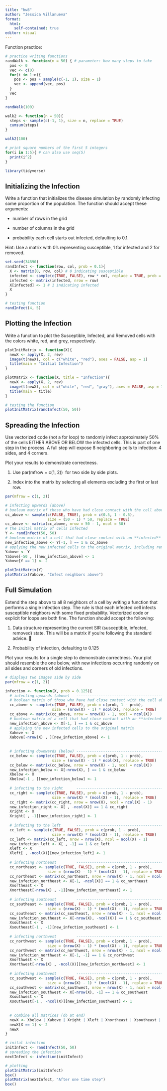 ```yaml
---
title: "hw8"
author: "Jessica Villanueva"
format: 
  html:
    self-contained: true
editor: visual
---
```


Function practice:

```r
# practice writing functions
randWalk <- function(n = 50) { # parameter: how many steps to take
  pos <- 0
  vec <- c(0)
  for(i in 1:n){
    pos <- pos + sample(c(-1, 1), size = 1)
    vec <- append(vec, pos)
  }
  vec
}

randWalk(100)

walk2 <- function(n = 50){
  steps <- sample(c(-1, 1), size = n, replace = TRUE)
  cumsum(steps)
}

walk2(100)

# print square numbers of the first 5 integers
for(i in 1:5){ # can also use seq(5)
  print(i^2)
}
```

```r
library(tidyverse)
```

## Initializing the Infection

Write a function that initializes the disease simulation by randomly infecting some proportion of the population. The function should accept these arguments:

-   number of rows in the grid

-   number of columns in the grid

-   probability each cell starts out infected, defaulting to 0.1.

Hint: Use a matrix with 0's representing susceptible, 1 for infected and 2 for removed.

```r
set.seed(34890)
randInfect <- function(row, col, prob = 0.1){
  X <- matrix(0, row, col) # 0 indicating susceptible
  infected <- sample(c(TRUE, FALSE), row * col, replace = TRUE, prob = c(prob, 1 - prob))
  infected <- matrix(infected, nrow = row)
  X[infected] <- 1 # 1 indicating infected
  X
}

# testing function
randInfect(4, 5) 
```

## Plotting the Infection

Write a function to plot the Susceptible, Infected, and Removed cells with the colors white, red, and grey, respectively.

```r
plotInitMatrix <- function(X){
  newX <- apply(X, 2, rev)
  image(t(newX), col = c("white", "red"), axes = FALSE, asp = 1)
  title(main = "Initial Infection")
}

plotMatrix <- function(X, title = "Infection"){
  newX <- apply(X, 2, rev)
  image(t(newX), col = c("white", "red", "gray"), axes = FALSE, asp = 1)
  title(main = title)
}

# testing the function
plotInitMatrix(randInfect(50, 50))
```

## Spreading the Infection

Use vectorized code (not a for loop) to randomly infect approximately 50% of the cells EITHER ABOVE OR BELOW the infected cells. This is part of one step in the process. A full step will expose 8 neighboring cells to infection: 4 sides, and 4 corners.

Plot your results to demonstrate correctness.

1.  Use par(mfrow = c(1, 2))  for two side by side plots.

2.  Index into the matrix by selecting all elements excluding the first or last row.

```r
par(mfrow = c(1, 2))

# infecting upwards (above)
# boolean matrix of those who have had close contact with the cell above
cc_above <- sample(c(FALSE, TRUE), prob = c(0.5, 1 - 0.5), 
                   size = (50 - 1) * 50, replace = TRUE)
cc_above <- matrix(cc_above, nrow = 50 - 1, ncol = 50)
# the inital matrix of cells infected
Y <- randInfect(50, 50)
# boolean matrix of a cell that had close contact with an **infected** cell
new_infection_above <- Y[-1, ] == 1 & cc_above
# applying the new infected cells to the original matrix, including removed cells
Yabove <- Y
Yabove[-50 , ][new_infection_above] <- 1
Yabove[Y == 1] <- 2

plotInitMatrix(Y)
plotMatrix(Yabove, "Infect neighbors above")
```

## Full Simulation

Extend the step above to all 8 neighbors of a cell by writing a function that performs a single infection step. The rule is that each infected cell infects susceptible neighbors with some fixed probability. Vectorized code or explicit for loops are both fine. The function should accept the following:

1.  Data structure representing the current SIR (susceptible, infected, removed) state. This will be a matrix if you're following the standard advice. 🤔

2.  Probability of infection, defaulting to 0.125

Plot your results for a single step to demonstrate correctness. Your plot should resemble the one below, with new infections occurring randomly on all sides and corners of old infections.

```r
# displays two images side by side
par(mfrow = c(1, 2))

infection <- function(X, prob = 0.125){
  # infecting upwards (above)   -------------------------------------------------------
  # boolean matrix of those who have had close contact with the cell above
  cc_above <- sample(c(TRUE, FALSE), prob = c(prob, 1 - prob), 
                     size = (nrow(X) - 1) * ncol(X), replace = TRUE)
  cc_above <- matrix(cc_above, nrow = nrow(X) - 1, ncol = ncol(X))
  # boolean matrix of a cell that had close contact with an **infected** cell
  new_infection_above <- X[-1, ] == 1 & cc_above
  # applying the new infected cells to the original matrix
  Xabove <- X
  Xabove[-nrow(X) , ][new_infection_above] <- 1
  
  
  # infecting downwards (below) -------------------------------------------------------
  cc_below <- sample(c(TRUE, FALSE), prob = c(prob, 1 - prob), 
                     size = (nrow(X) - 1) * ncol(X), replace = TRUE)
  cc_below <- matrix(cc_below, nrow = nrow(X) - 1, ncol = ncol(X))
  new_infection_below <- X[-nrow(X), ] == 1 & cc_below
  Xbelow <- X
  Xbelow[-1 , ][new_infection_below] <- 1
  
  # infecting to the right      -------------------------------------------------------
  cc_right <- sample(c(TRUE, FALSE), prob = c(prob, 1 - prob), 
                     size = nrow(X) * (ncol(X) - 1), replace = TRUE)
  cc_right <- matrix(cc_right, nrow = nrow(X), ncol = ncol(X) - 1)
  new_infection_right <- X[ , -ncol(X)] == 1 & cc_right
  Xright <- X
  Xright[ , -1][new_infection_right] <- 1
  
  # infecting to the left       -------------------------------------------------------
  cc_left <- sample(c(TRUE, FALSE), prob = c(prob, 1 - prob), 
                     size = nrow(X) * (ncol(X) - 1), replace = TRUE)
  cc_left <- matrix(cc_left, nrow = nrow(X), ncol = ncol(X) - 1)
  new_infection_left <- X[ , -1] == 1 & cc_left
  Xleft <- X
  Xleft[ , -ncol(X)][new_infection_left] <- 1
  
  # infecting northeast         -------------------------------------------------------
  cc_northeast <- sample(c(TRUE, FALSE), prob = c(prob, 1 - prob), 
                   size = (nrow(X) - 1) * (ncol(X) - 1), replace = TRUE)
  cc_northeast <- matrix(cc_northeast, nrow = nrow(X) - 1, ncol = ncol(X) - 1)
  new_infection_northeast <- X[-1, -ncol(X)] == 1 & cc_northeast
  Xnortheast <- X
  Xnortheast[-nrow(X) , -1][new_infection_northeast] <- 1
  
  # infecting southeast         -------------------------------------------------------
  cc_southeast <- sample(c(TRUE, FALSE), prob = c(prob, 1 - prob), 
                   size = (nrow(X) - 1) * (ncol(X) - 1), replace = TRUE)
  cc_southeast <- matrix(cc_southeast, nrow = nrow(X) - 1, ncol = ncol(X) - 1)
  new_infection_southeast <- X[-nrow(X), -ncol(X)] == 1 & cc_southeast
  Xsoutheast <- X
  Xsoutheast[-1 , -1][new_infection_southeast] <- 1  
  
  # infecting northwest         -------------------------------------------------------
  cc_northwest <- sample(c(TRUE, FALSE), prob = c(prob, 1 - prob), 
                   size = (nrow(X) - 1) * (ncol(X) - 1), replace = TRUE)
  cc_northwest <- matrix(cc_northwest, nrow = nrow(X) - 1, ncol = ncol(X) - 1)
  new_infection_northwest <- X[-1, -1] == 1 & cc_northwest
  Xnorthwest <- X
  Xnorthwest[-nrow(X) , -ncol(X)][new_infection_northwest] <- 1  
  
  # infecting southwest         -------------------------------------------------------
  cc_southwest <- sample(c(TRUE, FALSE), prob = c(prob, 1 - prob), 
                   size = (nrow(X) - 1) * (ncol(X) - 1), replace = TRUE)
  cc_southwest <- matrix(cc_southwest, nrow = nrow(X) - 1, ncol = ncol(X) - 1)
  new_infection_southwest <- X[-nrow(X), -1] == 1 & cc_southwest
  Xsouthwest <- X
  Xsouthwest[-1 , -ncol(X)][new_infection_southwest] <- 1    
  
  
  # combine all matrices (do at end)
  newX <- Xbelow | Xabove | Xright | Xleft | Xnortheast | Xsoutheast | Xnorthwest | Xsouthwest
  newX[X == 1] <- 2
  newX
}

# inital infection
initInfect <- randInfect(50, 50)
# spreading the infection
nextInfect <- infection(initInfect)

# plotting
plotInitMatrix(initInfect)
box()
plotMatrix(nextInfect, "After one time step")
box()
```
